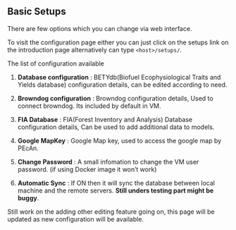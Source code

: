 ## Basic Setups

There are few options which you can change via web interface.

To visit the configuration page either you can just click on the setups link on the introduction page alternatively can type `<host>/setups/`.

The list of configuration available

1. **Database configuration** : BETYdb(Biofuel Ecophysiological Traits and Yields database) configuration details, can be edited according to need.

2. **Browndog configuration** : Browndog configuration details, Used to connect browndog. Its included by default in VM.

3. **FIA Database** : FIA(Forest Inventory and Analysis) Database configuration details, Can be used to add additional data to models.

4. **Google MapKey** : Google Map key, used to access the google map by PEcAn.

5. **Change Password** : A small infomation to change the VM user password. (if using Docker image it won't work)

6. **Automatic Sync** : If ON then it will sync the database between local machine and the remote servers. **Still unders testing part might be buggy**.

Still work on the adding other editing feature going on, this page will be updated as new configuration will be available. 
